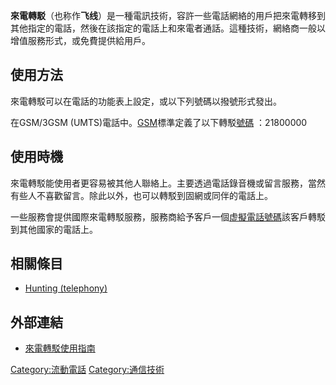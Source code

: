 {{noteTA|G1=Communication}}
'''來電轉駁'''（也称作'''飞线'''）是一種電訊技術，容許一些電話網絡的用戶把來電轉移到其他指定的電話，然後在該指定的電話上和來電者通話。這種技術，網絡商一般以增值服務形式，或免費提供給用戶。

==使用方法==

來電轉駁可以在電話的功能表上設定，或以下列號碼以撥號形式發出。

在GSM/3GSM (UMTS)電話中。[[全球移動通信系統|GSM]]標準定義了以下轉駁[[GSM_codes_for_supplementary_services|號碼]] ：21800000

==使用時機==
來電轉駁能使用者更容易被其他人聯絡上。主要透過電話錄音機或留言服務，當然有些人不喜歡留言。除此以外，也可以轉駁到固網或同伴的電話上。

一些服務會提供國際來電轉駁服務，服務商給予客戶一個[[虚擬電話號碼|虚擬電話號碼]]該客戶轉駁到其他國家的電話上。

==相關條目==
* [[Hunting_(telephony)|Hunting (telephony)]]

==外部連結==
* [https://web.archive.org/web/20080825002940/http://www.smartone-vodafone.com/jsp/mobile/help/manage_your_call/tchinese/call_forward.jsp 來電轉駁使用指南]

[[Category:流動電話|Category:流動電話]]
[[Category:通信技術|Category:通信技術]]